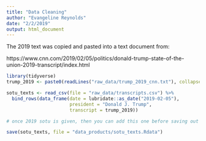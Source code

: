 ```yaml
---
title: "Data Cleaning"
author: "Evangeline Reynolds"
date: "2/2/2019"
output: html_document
---
```



The 2019 text was copied and pasted into a text document from: 

https://www.cnn.com/2019/02/05/politics/donald-trump-state-of-the-union-2019-transcript/index.html

```r
library(tidyverse)
trump_2019 <- paste0(readLines("raw_data/trump_2019_cnn.txt"), collapse = "")

sotu_texts <- read_csv(file = "raw_data/transcripts.csv") %>% 
  bind_rows(data_frame(date = lubridate::as_date("2019-02-05"), 
                       president = "Donald J. Trump", 
                       transcript = trump_2019))

# once 2019 sotu is given, then you can add this one before saving out the object

save(sotu_texts, file = "data_products/sotu_texts.Rdata")

```



